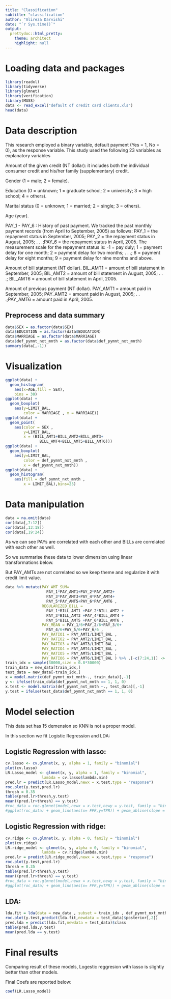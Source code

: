 ```yaml
---
title: "Classification"
subtitle: "classification"
author: "Alireza Darvishi"
date: "`r Sys.time()`"
output:
  prettydoc::html_pretty:
    theme: architect
    highlight: null
---
```



# Loading data and packages
```r
library(readxl)
library(tidyverse)
library(glmnet)
library(verification)
library(MASS)
data <- read_excel("default of credit card clients.xls")
head(data)
```
# Data description
This research employed a binary variable, default payment (Yes = 1, No = 0), as the response variable. This study used the following 23 variables as explanatory variables

Amount of the given credit (NT dollar): it includes both the individual consumer credit and his/her family (supplementary) credit.

Gender (1 = male; 2 = female). 

Education (0 = unknown; 1 = graduate school; 2 = university; 3 = high school; 4 = others). 

Marital status (0 = unknown; 1 = married; 2 = single; 3 = others). 

Age (year).

PAY_1 - PAY_6 : History of past payment. We tracked the past monthly payment records (from April to September, 2005) as follows: PAY_1 = the repayment status in September, 2005; PAY_2 = the repayment status in August, 2005; . . .;PAY_6 = the repayment status in April, 2005. The measurement scale for the repayment status is: -1 = pay duly; 1 = payment delay for one month; 2 = payment delay for two months; . . .; 8 = payment delay for eight months; 9 = payment delay for nine months and above. 

Amount of bill statement (NT dollar). BIL_AMT1 = amount of bill statement in September, 2005; BIL_AMT2 = amount of bill statement in August, 2005; . . .; BIL_AMT6 = amount of bill statement in April, 2005. 

Amount of previous payment (NT dollar). PAY_AMT1 = amount paid in September, 2005; PAY_AMT2 = amount paid in August, 2005; . . .;PAY_AMT6 = amount paid in April, 2005. 

## Preprocess and data summary

```r
data$SEX = as.factor(data$SEX)
data$EDUCATION = as.factor(data$EDUCATION)
data$MARRIAGE = as.factor(data$MARRIAGE)
data$def_pymnt_nxt_mnth = as.factor(data$def_pymnt_nxt_mnth)
summary(data[,-1])
```
# Visualization

```r
ggplot(data) +
  geom_histogram(
    aes(x=AGE,fill = SEX),
    bins = 30)
ggplot(data) +
  geom_boxplot(
    aes(y=LIMIT_BAL,
        color = MARRIAGE , x = MARRIAGE))
ggplot(data) +
  geom_point(
    aes(color = SEX ,
        y=LIMIT_BAL,
        x = (BILL_AMT1+BILL_AMT2+BILL_AMT3+
               BILL_AMT4+BILL_AMT5+BILL_AMT6)))
ggplot(data) +
  geom_boxplot(
    aes(y=LIMIT_BAL,
        color = def_pymnt_nxt_mnth ,
        x = def_pymnt_nxt_mnth))
ggplot(data) +
  geom_histogram(
    aes(fill = def_pymnt_nxt_mnth ,
        x = LIMIT_BAL),bins=25)
```

# Data manipulation

```r
data = na.omit(data)
cor(data[,7:12])
cor(data[,13:18])
cor(data[,19:24])
```

As we can see PAYs are correlated with each other and BILLs are correlated with each other as well.

So we summarise these data to lower dimension using linear transformations below.

But PAY_AMTs are not correlated so we keep theme and regularize it with credit limit value. 

```r
data %>% mutate(PAY_AMT_SUM=
                  PAY_1*PAY_AMT1+PAY_2*PAY_AMT2+
                  PAY_3*PAY_AMT3+PAY_4*PAY_AMT4+
                  PAY_5*PAY_AMT5+PAY_6*PAY_AMT6 ,
                REGULARIZED_BILL = 
                  PAY_1*BILL_AMT1 +PAY_2*BILL_AMT2 +
                  PAY_3*BILL_AMT3 +PAY_4*BILL_AMT4 +
                  PAY_5*BILL_AMT5 +PAY_6*BILL_AMT6 ,
                PAY_MEAN = PAY_1/6+PAY_2/6+PAY_3/6+
                  PAY_4/6+PAY_5/6+PAY_6/6 ,
                PAY_RATIO1 = PAY_AMT1/LIMIT_BAL ,
                PAY_RATIO2 = PAY_AMT2/LIMIT_BAL ,
                PAY_RATIO3 = PAY_AMT3/LIMIT_BAL ,
                PAY_RATIO4 = PAY_AMT4/LIMIT_BAL ,
                PAY_RATIO5 = PAY_AMT5/LIMIT_BAL ,
                PAY_RATIO6 = PAY_AMT6/LIMIT_BAL ) %>% .[-c(7:24,1)] -> new_data
train_idx = sample(30000,size = 0.8*30000)
train_data = new_data[train_idx,]
test_data = new_data[-train_idx,]
x = model.matrix(def_pymnt_nxt_mnth~., train_data)[,-1]
y <- ifelse(train_data$def_pymnt_nxt_mnth == 1, 1, 0)
x.test <- model.matrix(def_pymnt_nxt_mnth ~., test_data)[,-1]
y.test = ifelse(test_data$def_pymnt_nxt_mnth == 1, 1, 0)
```
# Model selection
This data set has 15 demension so KNN is not a proper model.

In this section we fit Logistic Regression and LDA:

## Logistic Regression with lasso:
```r
cv.lasso <- cv.glmnet(x, y, alpha = 1, family = "binomial")
plot(cv.lasso)
LR.Lasso_model <- glmnet(x, y, alpha = 1, family = "binomial",
                lambda = cv.lasso$lambda.min)
pred.lr = predict(LR.Lasso_model,newx = x.test,type = "response")
roc.plot(y.test,pred.lr)
thresh = 0.35
table(pred.lr>thresh,y.test)
mean((pred.lr>thresh) == y.test)
#roc_data = roc.glmnet(model,newx = x.test,newy = y.test, family = "binomial")
#ggplot(roc_data) + geom_line(aes(x= FPR,y=TPR)) + geom_abline(slope = 1)
```
## Logistic Regression with ridge:
```r
cv.ridge <- cv.glmnet(x, y, alpha = 0, family = "binomial")
plot(cv.ridge)
LR.ridge_model <- glmnet(x, y, alpha = 0, family = "binomial",
                lambda = cv.ridge$lambda.min)
pred.lr = predict(LR.ridge_model,newx = x.test,type = "response")
roc.plot(y.test,pred.lr)
thresh = 0.35
table(pred.lr>thresh,y.test)
mean((pred.lr>thresh) == y.test)
#roc_data = roc.glmnet(model,newx = x.test,newy = y.test, family = "binomial")
#ggplot(roc_data) + geom_line(aes(x= FPR,y=TPR)) + geom_abline(slope = 1)
```
## LDA:
```r
lda.fit = lda(data = new_data , subset = train_idx , def_pymnt_nxt_mnth~.)
roc.plot(y.test,predict(lda.fit,newdata = test_data)$posterior[,2])
pred.lda = predict(lda.fit,newdata = test_data)$class
table(pred.lda,y.test)
mean(pred.lda == y.test)
```
# Final results
Comparing result of these models, Logestic reggresion with lasso is slightly better than other models.

Final Coefs are reported below:

```r
coef(LR.Lasso_model)
```


